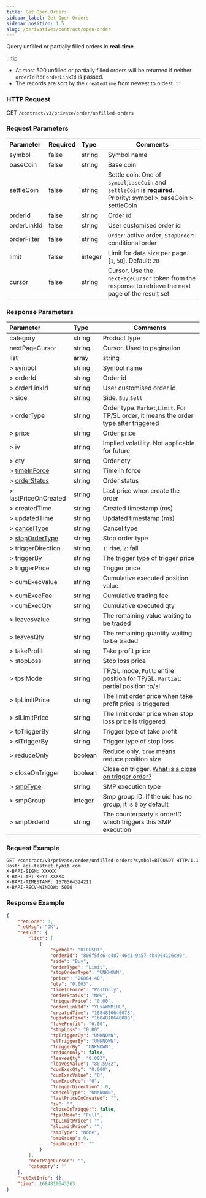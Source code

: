 ```yaml
---
title: Get Open Orders
sidebar_label: Get Open Orders
sidebar_position: 1.5
slug: /derivatives/contract/open-order
---
```


Query unfilled or partially filled orders in **real-time**.

:::tip
- At most 500 unfilled or partially filled orders will be returned if neither `orderId` nor `orderLinkId` is passed.
- The records are sort by the `createdTime` from newest to oldest.
:::

### HTTP Request
GET `/contract/v3/private/order/unfilled-orders`

### Request Parameters
| Parameter | Required | Type | Comments|
|:----- |:-------|:-----|------ |
|symbol |false |string |Symbol name |
|baseCoin |false |string |Base coin |
|settleCoin |false |string |Settle coin. One of `symbol`,`baseCoin` and `settleCoin` is **required**. Priority: symbol > baseCoin > settleCoin |
|orderId |false |string |Order id |
|orderLinkId |false |string |User customised order id |
|orderFilter |false |string |`Order`: active order, `StopOrder`: conditional order|
|limit |false |integer |Limit for data size per page. [`1`, `50`]. Default: `20`|
|cursor |false |string |Cursor. Use the `nextPageCursor` token from the response to retrieve the next page of the result set|

### Response Parameters
| Parameter | Type | Comments|
|:----- |:-----|----- |
|category |string |Product type |
|nextPageCursor |string |Cursor. Used to pagination |
|list |array |string |
|> symbol |string |Symbol name |
|> orderId |string |Order id |
|> orderLinkId |string |User customised order id |
|> side |string |Side. `Buy`,`Sell` |
|> orderType |string |Order type. `Market`,`Limit`. For TP/SL order, it means the order type after triggered |
|> price |string |Order price |
|> iv |string |Implied volatility. Not applicable for future|
|> qty |string |Order qty |
|> [timeInForce](../enum#timeinforce) |string |Time in force |
|> [orderStatus](../enum#orderstatus) |string |Order status |
|> lastPriceOnCreated |string |Last price when create the order |
|> createdTime |string |Created timestamp (ms) |
|> updatedTime |string |Updated timestamp (ms) |
|> [cancelType](../enum#canceltype) |string |Cancel type|
|> [stopOrderType](../enum#stopordertype) |string |Stop order type |
|> triggerDirection |string |`1`: rise, `2`: fall |
|> [triggerBy](../enum#triggerby) |string |The trigger type of trigger price |
|> triggerPrice |string |Trigger price |
|> cumExecValue |string |Cumulative executed position value |
|> cumExecFee |string |Cumulative trading fee |
|> cumExecQty |string |Cumulative executed qty |
|> leavesValue |string |The remaining value waiting to be traded |
|> leavesQty |string |The remaining quantity waiting to be traded |
|> takeProfit |string |Take profit price |
|> stopLoss |string |Stop loss price |
|> tpslMode |string |TP/SL mode, `Full`: entire position for TP/SL. `Partial`: partial position tp/sl|
|> tpLimitPrice |string |The limit order price when take profit price is triggered|
|> slLimitPrice |string |The limit order price when stop loss price is triggered|
|> tpTriggerBy |string |Trigger type of take profit |
|> slTriggerBy |string |Trigger type of stop loss |
|> reduceOnly |boolean |Reduce only. `true` means reduce position size |
|> closeOnTrigger |boolean |Close on trigger. <a href="https://www.bybit.com/en-US/help-center/bybitHC_Article?language=en_US&id=000001050">What is a close on trigger order?</a>|
|> [smpType](../enum#smptype) |string |SMP execution type|
|> smpGroup |integer |Smp group ID. If the uid has no group, it is `0` by default |
|> smpOrderId |string |The counterparty's orderID which triggers this SMP execution|

### Request Example

```http
GET /contract/v3/private/order/unfilled-orders?symbol=BTCUSDT HTTP/1.1
Host: api-testnet.bybit.com
X-BAPI-SIGN: XXXXX
X-BAPI-API-KEY: XXXXX
X-BAPI-TIMESTAMP: 1670564324211
X-BAPI-RECV-WINDOW: 5000
```

### Response Example

```json
{
    "retCode": 0,
    "retMsg": "OK",
    "result": {
        "list": [
            {
                "symbol": "BTCUSDT",
                "orderId": "806f5fc6-d487-46d1-9a57-4b4964126c90",
                "side": "Buy",
                "orderType": "Limit",
                "stopOrderType": "UNKNOWN",
                "price": "26864.40",
                "qty": "0.003",
                "timeInForce": "PostOnly",
                "orderStatus": "New",
                "triggerPrice": "0.00",
                "orderLinkId": "YLxaWKMiHU",
                "createdTime": "1684810640078",
                "updatedTime": "1684810640080",
                "takeProfit": "0.00",
                "stopLoss": "0.00",
                "tpTriggerBy": "UNKNOWN",
                "slTriggerBy": "UNKNOWN",
                "triggerBy": "UNKNOWN",
                "reduceOnly": false,
                "leavesQty": "0.003",
                "leavesValue": "80.5932",
                "cumExecQty": "0.000",
                "cumExecValue": "0",
                "cumExecFee": "0",
                "triggerDirection": 0,
                "cancelType": "UNKNOWN",
                "lastPriceOnCreated": "",
                "iv": "",
                "closeOnTrigger": false,
                "tpslMode": "Full",
                "tpLimitPrice": "",
                "slLimitPrice": "",
                "smpType": "None",
                "smpGroup": 0,
                "smpOrderId": ""
            }
        ],
        "nextPageCursor": "",
        "category": ""
    },
    "retExtInfo": {},
    "time": 1684810643363
}
```

